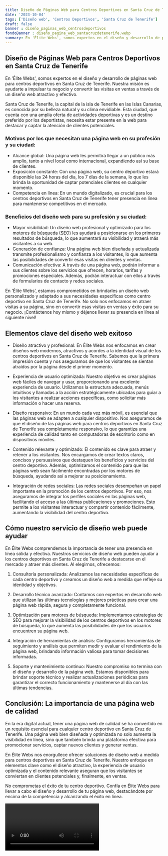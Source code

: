 ```yaml
---
title: Diseño de Páginas Web para Centros Deportivos en Santa Cruz de Tenerife
date: '2023-10-04'
tags: ['Diseño web', 'Centros Deportivos', 'Santa Cruz de Tenerife']
draft: false
banner : diseño_paginas_web_centrosdeportivos
fondoBanner : diseño_pagina_web_santacruzdetenerife.webp
summary: En 'Élite Webs', somos expertos en el diseño y desarrollo de páginas web para centros deportivos en Santa Cruz de Tenerife. Nuestra misión es ayudarte a impulsar tu negocio y convertir las visitas en ventas a través de un diseño web atractivo y efectivo.
---
```


## Diseño de Páginas Web para Centros Deportivos en Santa Cruz de Tenerife

En 'Élite Webs', somos expertos en el diseño y desarrollo de páginas web para centros deportivos en Santa Cruz de Tenerife. Nuestra misión es ayudarte a impulsar tu negocio y convertir las visitas en ventas a través de un diseño web atractivo y efectivo.

Santa Cruz de Tenerife, la capital de la isla de Tenerife en las Islas Canarias, es conocida por su belleza natural y su clima envidiable. Esta ciudad, que cuenta con una amplia oferta de actividades deportivas y es un destino preferido por los deportistas, necesita estar presente en la web para destacar y captar la atención de clientes potenciales.

### Motivos por los que necesitan una página web en su profesión y su ciudad:

- Alcance global: Una página web les permitirá llegar a un público más amplio, tanto a nivel local como internacional, expandiendo así su base de clientes.
- Exposición constante: Con una página web, su centro deportivo estará disponible las 24 horas del día, los 7 días de la semana, lo que les brinda la oportunidad de captar potenciales clientes en cualquier momento.
- Competencia en línea: En un mundo digitalizado, es crucial para los centros deportivos en Santa Cruz de Tenerife tener presencia en línea para mantenerse competitivos en el mercado.

### Beneficios del diseño web para su profesión y su ciudad:

- Mayor visibilidad: Un diseño web profesional y optimizado para los motores de búsqueda (SEO) les ayudará a posicionarse en los primeros resultados de búsqueda, lo que aumentará su visibilidad y atraerá más visitantes a su web.
- Generación de confianza: Una página web bien diseñada y actualizada transmite profesionalismo y confianza a los visitantes, lo que aumenta las posibilidades de convertir esas visitas en clientes y ventas.
- Comunicación efectiva: A través de una página web, podrán informar a sus clientes sobre los servicios que ofrecen, horarios, tarifas y promociones especiales. Además, podrán interactuar con ellos a través de formularios de contacto y redes sociales.

En 'Élite Webs', estamos comprometidos en brindarles un diseño web personalizado y adaptado a sus necesidades específicas como centro deportivo en Santa Cruz de Tenerife. No solo nos enfocamos en atraer visitas a su página, sino en convertir esas visitas en ventas y éxito para su negocio. ¡Contáctenos hoy mismo y déjenos llevar su presencia en línea al siguiente nivel!

<GifSeo />

<Cta />

## Elementos clave del diseño web exitoso

- Diseño atractivo y profesional: En Élite Webs nos enfocamos en crear diseños web modernos, atractivos y acordes a la identidad visual de los centros deportivos en Santa Cruz de Tenerife. Sabemos que la primera impresión cuenta y nos aseguramos de que los visitantes se sientan atraídos por la página desde el primer momento.

- Experiencia de usuario optimizada: Nuestro objetivo es crear páginas web fáciles de navegar y usar, proporcionando una excelente experiencia de usuario. Utilizamos la estructura adecuada, menús intuitivos y llamadas a la acción estratégicamente ubicadas para guiar a los visitantes a realizar acciones específicas, como solicitar más información o hacer una reserva.

- Diseño responsivo: En un mundo cada vez más móvil, es esencial que las páginas web se adapten a cualquier dispositivo. Nos aseguramos de que el diseño de las páginas web para centros deportivos en Santa Cruz de Tenerife sea completamente responsivo, lo que garantiza una experiencia de calidad tanto en computadoras de escritorio como en dispositivos móviles.

- Contenido relevante y optimizado: El contenido es clave para atraer y retener a los visitantes. Nos encargamos de crear textos claros, concisos y persuasivos que destaquen los beneficios y servicios del centro deportivo. Además, optimizamos el contenido para que las páginas web sean fácilmente encontradas por los motores de búsqueda, ayudando así a mejorar su posicionamiento.

- Integración de redes sociales: Las redes sociales desempeñan un papel importante en la promoción de los centros deportivos. Por eso, nos aseguramos de integrar los perfiles sociales en las páginas web, facilitando el acceso a las últimas publicaciones y promociones. Esto permite a los visitantes interactuar y compartir contenido fácilmente, aumentando la visibilidad del centro deportivo.

## Cómo nuestro servicio de diseño web puede ayudar

En Élite Webs comprendemos la importancia de tener una presencia en línea sólida y efectiva. Nuestros servicios de diseño web pueden ayudar a los centros deportivos en Santa Cruz de Tenerife a destacarse en el mercado y atraer más clientes. Al elegirnos, ofrecemos:

1. Consultoría personalizada: Analizamos las necesidades específicas de cada centro deportivo y creamos un diseño web a medida que refleje su identidad y objetivos.

2. Desarrollo técnico avanzado: Contamos con expertos en desarrollo web que utilizan las últimas tecnologías y mejores prácticas para crear una página web rápida, segura y completamente funcional.

3. Optimización para motores de búsqueda: Implementamos estrategias de SEO para mejorar la visibilidad de los centros deportivos en los motores de búsqueda, lo que aumenta las posibilidades de que los usuarios encuentren su página web.

4. Integración de herramientas de análisis: Configuramos herramientas de seguimiento y análisis que permiten medir y evaluar el rendimiento de la página web, brindando información valiosa para tomar decisiones informadas.

5. Soporte y mantenimiento continuo: Nuestro compromiso no termina con el diseño y desarrollo de la página web. Estamos disponibles para brindar soporte técnico y realizar actualizaciones periódicas para garantizar el correcto funcionamiento y mantenerse al día con las últimas tendencias.

## Conclusión: La importancia de una página web de calidad

En la era digital actual, tener una página web de calidad se ha convertido en un requisito esencial para cualquier centro deportivo en Santa Cruz de Tenerife. Una página web bien diseñada y optimizada no solo aumenta la visibilidad en línea, sino que también brinda una plataforma efectiva para promocionar servicios, captar nuevos clientes y generar ventas.

En Élite Webs nos enorgullece ofrecer soluciones de diseño web a medida para centros deportivos en Santa Cruz de Tenerife. Nuestro enfoque en elementos clave como el diseño atractivo, la experiencia de usuario optimizada y el contenido relevante aseguran que los visitantes se conviertan en clientes potenciales y, finalmente, en ventas.

No comprometas el éxito de tu centro deportivo. Confía en Élite Webs para llevar a cabo el diseño y desarrollo de tu página web, destacándote por encima de la competencia y alcanzando el éxito en línea.

<Video />

<CtaBot job='Centros Deportivos' city='Santa Cruz de Tenerife'/>

<Gmaps query='Santa Cruz de Tenerife+españa+maps' />